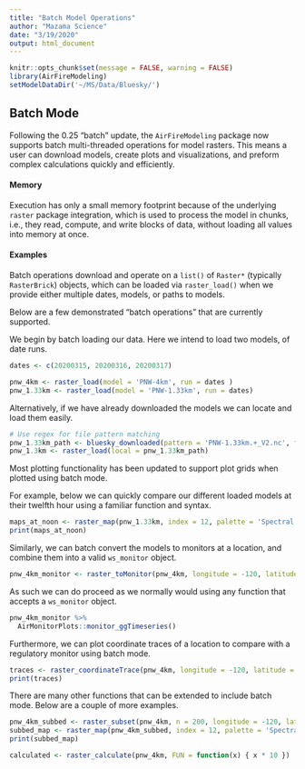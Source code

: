 ```yaml
---
title: "Batch Model Operations"
author: "Mazama Science"
date: "3/19/2020"
output: html_document
---
```

```r
knitr::opts_chunk$set(message = FALSE, warning = FALSE)
library(AirFireModeling)
setModelDataDir('~/MS/Data/Bluesky/')
```

## Batch Mode 
Following the 0.25 "batch" update, the `AirFireModeling` package now supports batch multi-threaded operations for model rasters. This means a user can download models, create plots and visualizations, and preform complex calculations quickly and efficiently. 

#### Memory 
Execution has only a small memory footprint because of the underlying `raster` package integration, which is used to process the model in chunks, i.e., they read, compute, and write blocks of data, without loading all values into memory at once. 

#### Examples
Batch operations download and operate on a `list()` of `Raster*` (typically `RasterBrick`) objects, which can be loaded via `raster_load()` when we provide either multiple dates, models, or paths to models.    

Below are a few demonstrated "batch operations" that are currently supported. 

We begin by batch loading our data. Here we intend to load two models, of date runs. 

```r
dates <- c(20200315, 20200316, 20200317)

pnw_4km <- raster_load(model = 'PNW-4km', run = dates )
pnw_1.33km <- raster_load(model = 'PNW-1.33km', run = dates)
```

Alternatively, if we have already downloaded the models we can locate and load them easily. 

```r
# Use regex for file pattern matching
pnw_1.33km_path <- bluesky_downloaded(pattern = 'PNW-1.33km.+_V2.nc', full = TRUE)
pnw_1.3km <- raster_load(local = pnw_1.33km_path)
```

Most plotting functionality has been updated to support plot grids when plotted using batch mode. 

For example, below we can quickly compare our different loaded models at their twelfth hour using a familiar function and syntax. 
```r
maps_at_noon <- raster_map(pnw_1.33km, index = 12, palette = 'Spectral')
print(maps_at_noon)
```

Similarly, we can batch convert the models to monitors at a location, and combine them into a valid `ws_monitor` object. 

```r
pnw_4km_monitor <- raster_toMonitor(pnw_4km, longitude = -120, latitude = 45)
```

As such we can do proceed as we normally would using any function that accepts a `ws_monitor` object.

```r
pnw_4km_monitor %>%  
  AirMonitorPlots::monitor_ggTimeseries()
```

Furthermore, we can plot coordinate traces of a location to compare with a regulatory monitor using batch mode.

```r
traces <- raster_coordinateTrace(pnw_4km, longitude = -120, latitude = 45)
print(traces)
```

There are many other functions that can be extended to include batch mode. Below are a couple of more examples. 
```r
pnw_4km_subbed <- raster_subset(pnw_4km, n = 200, longitude = -120, latitude = 45)
subbed_map <- raster_map(pnw_4km_subbed, index = 12, palette = 'Spectral')
print(subbed_map)
```

```r
calculated <- raster_calculate(pnw_4km, FUN = function(x) { x * 10 })
```

